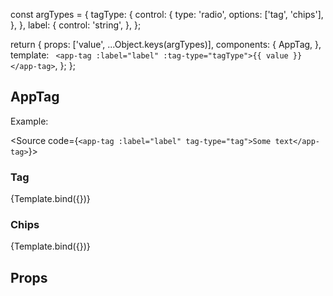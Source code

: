 const argTypes = {
  tagType: {
    control: {
      type: 'radio',
      options: ['tag', 'chips'],
    },
  },
  label: {
    control: 'string',
  },
};

<Meta
  title="ui-framework/AppTag"
  argTypes={argTypes}
/>

  return {
    props: ['value', ...Object.keys(argTypes)],
    components: {
      AppTag,
    },
    template: `
      <app-tag :label="label" :tag-type="tagType">{{ value }}</app-tag>`,
  };
};

## AppTag

Example:

<Source code={`<app-tag :label="label" tag-type="tag">Some text</app-tag>`}></Source>

### Tag

<Canvas>
  <Story
    name="Tag"
    args={{
      tagType: 'tag',
      label: 'Tag type',
      value: 'some value',
    }}>
    {Template.bind({})}
  </Story>
</Canvas>

### Chips

<Canvas>
  <Story
    name="Chips"
    args={{
      tagType: 'chips',
      label: 'Chips type',
      value: 'some value',
    }}>
    {Template.bind({})}
  </Story>
</Canvas>

## Props

<ArgsTable of={AppTag} />

